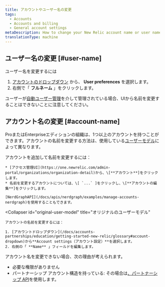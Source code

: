 ```yaml
---
title: アカウントやユーザー名の変更
tags:
  - Accounts
  - Accounts and billing
  - General account settings
metaDescription: How to change your New Relic account name or user name.
translationType: machine
---
```


## ユーザー名の変更 [#user-name]

ユーザー名を変更するには

1. [アカウントのドロップダウン](/docs/accounts-partnerships/education/getting-started-new-relic/glossary#account-dropdown) から、 **User preferences** を選択します。
2. 右側で「 **フルネーム** 」をクリックします。

ユーザーが[自動ユーザー管理](/docs/accounts/accounts/automated-user-management/automated-user-provisioning-single-sign)を介して管理されている場合、UIから名前を変更することはできないことに注意してください。

## アカウント名の変更 [#account-name]

ProまたはEnterpriseエディションの組織は、1つ以上のアカウントを持つことができます。アカウントの名前を変更する方法は、使用している[ユーザーモデル](/docs/accounts/original-accounts-billing/original-users-roles/overview-user-models)によって異なります。

<CollapserGroup>
  <Collapser
    id="new-user-model"
    title="新しいユーザーモデル"
  >
    アカウントを追加して名前を変更するには：

    * [アクセス管理UI](https://one.newrelic.com/admin-portal/organizations/organization-detail)から、\[**アカウント**]をクリックします。
    * 名前を変更するアカウントについては、\[ `...` ]をクリックし、\[**アカウントの編集**]をクリックします。

    [NerdGraphAPI](/docs/apis/nerdgraph/examples/manage-accounts-nerdgraph)を使用することもできます。
  </Collapser>

  <Collapser
    id="original-user-model"
    title="オリジナルのユーザーモデル"
  >
    アカウントの名前を変更するには：

    1. [アカウントドロップダウン](/docs/accounts-partnerships/education/getting-started-new-relic/glossary#account-dropdown)から**Account settings（アカウント設定）**を選択します。
    2. 右側の「 **Name** 」フィールドを編集します。
  </Collapser>
</CollapserGroup>

アカウント名を変更できない場合、次の理由が考えられます。

* 必要な権限がありません
* パートナーシップ アカウント構造を持っている: その場合は[、パートナーシップ API](/docs/new-relic-partnerships/partnerships/partner-api/partnership-api-account-object)を使用します。